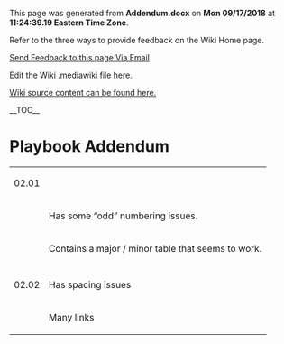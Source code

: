 ﻿<p>This page was generated from <b>Addendum.docx</b> on <b>Mon 09/17/2018</b> at <b>11:24:39.19 Eastern Time Zone</b>.</p>
<p>Refer to the three ways to provide feedback on the Wiki Home page.</p>
<p><a href="mailto:ronald.opperman@va.gov;paul.marshall4@va.gov?subject=Addendum">Send Feedback to this page Via Email</a></p>
<p><a href="https://github.com/department-of-veterans-affairs/ES-ASG/tree/master/Projects/ES%20ASG/ES%20ASG%20API%20Playbook%20Project/Content/Addendum/Addendum.mediawiki">Edit the Wiki .mediawiki file here.</a></p>
<p><a href=https://github.com/department-of-veterans-affairs/ES-ASG/tree/master/Projects/ES%20ASG/ES%20ASG%20API%20Playbook%20Project/Content/Addendum>Wiki source content can be found here.</a></p>
<p>__TOC__</p>
= Playbook Addendum =

{|
| 02.01
|

|-
|

| Has some “odd” numbering issues.
|-
|

| Contains a major / minor table that seems to work.
|-
|

|

|-
| 02.02
| Has spacing issues
|-
|

| Many links
|}







